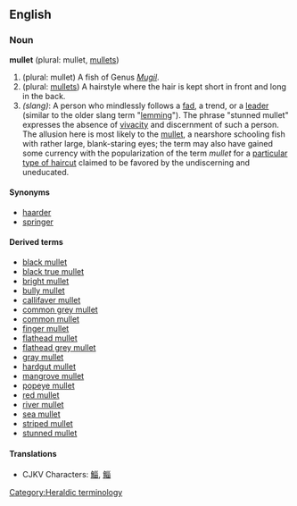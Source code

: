 ==English==
===Noun===
'''mullet''' (plural: mullet, [[mullets]])

# (plural: mullet) A fish of Genus ''[[Mugil]]''.
# (plural: [[mullets]]) A hairstyle where the hair is kept short in front and long in the back.
#''(slang)'': A person who mindlessly follows a [[fad]], a trend, or a [[leader]] (similar to the older slang term "[[w:lemming|lemming]]").  The phrase "stunned mullet" expresses the absence of [[vivacity]] and discernment of such a person. The allusion here is most likely to the [[w:Mullet (fish)|mullet]], a nearshore schooling fish with rather large, blank-staring eyes; the term may also have gained some currency with the popularization of the term ''mullet'' for a [[w:mullet (haircut)|particular type of haircut]] claimed to be favored by the undiscerning and uneducated.

====Synonyms====
*[[haarder]]
*[[springer]]

====Derived terms====
*[[black mullet]]
*[[black true mullet]]
*[[bright mullet]]
*[[bully mullet]]
*[[callifaver mullet]]
*[[common grey mullet]]
*[[common mullet]]
*[[finger mullet]]
*[[flathead mullet]]
*[[flathead grey mullet]]
*[[gray mullet]]
*[[hardgut mullet]]
*[[mangrove mullet]]
*[[popeye mullet]]
*[[red mullet]]
*[[river mullet]]
*[[sea mullet]]
*[[striped mullet]]
*[[stunned mullet]]<!-- not a variety of fish but a jocular simile -->

====Translations====
*CJKV Characters: [[鯔]], [[鲻]]

[[Category:Heraldic terminology]]